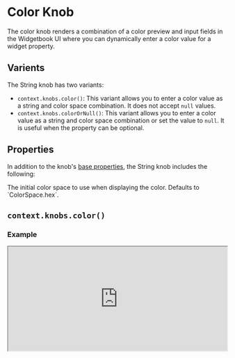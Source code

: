 # Color Knob

The color knob renders a combination of a color preview and input fields in the Widgetbook UI where you can dynamically enter a color value for a widget property. 

## Varients

The String knob has two variants:
- `context.knobs.color()`: This variant allows you to enter a color value as a string and color space combination. It does not accept `null` values.
- `context.knobs.colorOrNull()`: This variant allows you to enter a color value as a string and color space combination or set the value to `null`. It is useful when the property can be optional.

## Properties

In addition to the knob's [base properties](/knobs/overview#properties), the String knob includes the following:

<Accordion title="context.knobs.color()" defaultOpen>
  <Property name="initialColorSpace" type="ColorSpace" optional>
    The initial color space to use when displaying the color. Defaults to `ColorSpace.hex`. 
  </Property>
</Accordion>

## `context.knobs.color()`

### Example

<iframe 
  src="https://preview.widgetbook.io/#/?path=knobpreview/color-knob&panels=knobs" 
  width="100%"
  height="240px"
/>

### Usage

To use a color knob, call the `context.knobs.color()` method.

```dart title="Example: Color Knob"
@UseCase(type: MyWidget, name: 'Default')
Widget buildUseCase(BuildContext context) {
  return MyWidget(
    color: context.knobs.color(label: 'color', initialValue: Colors.red), // [!code highlight]
  );
}
```

## `context.knobs.colorOrNull()` 

### Example

<iframe 
  src="https://preview.widgetbook.io/#/?path=knobpreview/color-nullable-knob&panels=knobs" 
  width="100%"
  height="240px"
/>

### Usage

To use the nullable color knob, call the `context.knobs.colorOrNull()` method.

```dart title="Example: Nullable Color Knob"
@UseCase(type: MyWidget, name: 'Default')
Widget buildUseCase(BuildContext context) {
  return MyWidget(
    color: context.knobs.colorOrNull(label: 'color') // [!code highlight]
  );
}
```

## Multi-snapshot Support

Multi-snapshot support allows you to generate multiple screenshots of a single use case with varying values using [KnobsConfigs](/cloud/reviews/multi-snapshot#multi-snapshot-for-knobs) and [AddonsConfigs](/cloud/reviews/multi-snapshot#multi-snapshot-for-addons).

### Regular String Knob

```dart title="Example: ColorKnobConfig"
import 'package:flutter/material.dart';
import 'package:widgetbook/widgetbook.dart';
import 'package:widgetbook_annotation/widgetbook_annotation.dart';

@UseCase(
  type: MyWidget,
  name: 'Default',
  cloudKnobsConfigs: { // [!code highlight]
    'Red': [ColorKnobConfig('color', 'FFF44336')], // [!code highlight]
  }, // [!code highlight]
)
Widget buildUseCase(BuildContext context) {
  return MyWidget(
    color: context.knobs.color(label: 'color', initialValue: Colors.red),
  );
}
```

### Nullable String Knob

Multi-snapshot support is currently not available for the nullable String knob.
We're working on adding this feature until the mid of May 2025.